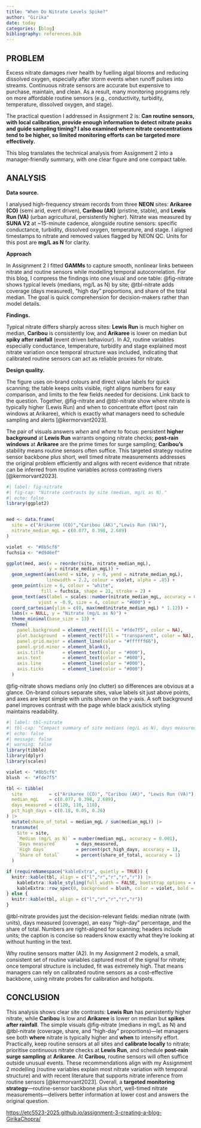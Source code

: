 ```yaml
---
title: "When Do Nitrate Levels Spike?"
author: "Girika"
date: today
categories: [blog]
bibliography: references.bib
---
```


## PROBLEM

Excess nitrate damages river health by fuelling algal blooms and reducing dissolved oxygen, especially after storm events when runoff pulses into streams. Continuous nitrate sensors are accurate but expensive to purchase, maintain, and clean. As a result, many monitoring programs rely on more affordable routine sensors (e.g., conductivity, turbidity, temperature, dissolved oxygen, and stage).

The practical question I addressed in Assignment 2 is: **Can routine sensors, with local calibration, provide enough information to detect nitrate peaks and guide sampling timing? I also examined where nitrate concentrations tend to be higher, so limited monitoring efforts can be targeted more effectively.**

This blog translates the technical analysis from Assignment 2 into a manager-friendly summary, with one clear figure and one compact table.

## ANALYSIS

**Data source.**

I analysed high-frequency stream records from three **NEON** sites: **Arikaree (CO)** (semi arid, event driven), **Caribou (AK)** (pristine, stable), and **Lewis Run (VA)** (urban agricultural, persistently higher). Nitrate was measured by **SUNA V2** at ~15-minute cadence, alongside routine sensors: specific conductance, turbidity, dissolved oxygen, temperature, and stage. I aligned timestamps to nitrate and removed values flagged by NEON QC. Units for this post are **mg/L as N** for clarity.

**Approach** 

In Assignment 2 I fitted **GAMMs** to capture smooth, nonlinear links between nitrate and routine sensors while modelling temporal autocorrelation. For this blog, I compress the findings into one visual and one table: @fig-nitrate shows typical levels (medians, mg/L as N) by site; @tbl-nitrate adds coverage (days measured), “high day” proportions, and share of the total median. The goal is quick comprehension for decision-makers rather than model details.


**Findings.** 

Typical nitrate differs sharply across sites: **Lewis Run** is much higher on median, **Caribou** is consistently low, and **Arikaree** is lower on median but **spiky after rainfall** (event driven behaviour). In A2, routine variables especially conductance, temperature, turbidity and stage explained most nitrate variation once temporal structure was included, indicating that calibrated routine sensors can act as reliable proxies for nitrate.


**Design quality.** 

The figure uses on-brand colours and direct value labels for quick scanning; the table keeps units visible, right aligns numbers for easy comparison, and limits to the few fields needed for decisions.
Link back to the question. Together, @fig-nitrate and @tbl-nitrate show where nitrate is typically higher (Lewis Run) and when to concentrate effort (post rain windows at Arikaree), which is exactly what managers need to schedule sampling and alerts [@kermorvant2023].


The pair of visuals answers *when* and *where* to focus: persistent **higher background** at **Lewis Run** warrants ongoing nitrate checks; **post-rain windows** at **Arikaree** are the prime times for surge sampling; **Caribou’s** stability means routine sensors often suffice. This targeted strategy routine sensor backbone plus short, well timed nitrate measurements addresses the original problem efficiently and aligns with recent evidence that nitrate can be inferred from routine variables across contrasting rivers [@kermorvant2023].

```r
#| label: fig-nitrate
#| fig-cap: "Nitrate contrasts by site (median, mg/L as N)."
#| echo: false
library(ggplot2)


med <- data.frame(
  site = c("Arikaree (CO)","Caribou (AK)","Lewis Run (VA)"),
  nitrate_median_mgL = c(0.077, 0.398, 2.689)  
)

violet  <- "#8b5cf6"
fuchsia <- "#d946ef"

ggplot(med, aes(x = reorder(site, nitrate_median_mgL),
                y = nitrate_median_mgL)) +
  geom_segment(aes(xend = site, y = 0, yend = nitrate_median_mgL),
               linewidth = 2.2, colour = violet, alpha = .85) +
  geom_point(size = 6, colour = "white",
             fill = fuchsia, shape = 21, stroke = 2) +
  geom_text(aes(label = scales::number(nitrate_median_mgL, accuracy = 0.001)),
            vjust = -0.9, size = 4, colour = "#000") +
  coord_cartesian(ylim = c(0, max(med$nitrate_median_mgL) * 1.12)) +
  labs(x = NULL, y = "Nitrate (mg/L as N)") +
  theme_minimal(base_size = 13) +
  theme(
    panel.background = element_rect(fill = "#fde7f5", color = NA),
    plot.background  = element_rect(fill = "transparent", color = NA),
    panel.grid.major = element_line(color = "#ffffff66"),
    panel.grid.minor = element_blank(),
    axis.title       = element_text(color = "#000"),
    axis.text        = element_text(color = "#000"),
    axis.line        = element_line(color = "#000"),
    axis.ticks       = element_line(color = "#000")
  )


```

@fig-nitrate shows medians only (no clutter) so differences are obvious at a glance. On-brand colours separate sites, value labels sit just above points, and axes are kept simple with units shown on the y-axis. A soft background panel improves contrast with the page while black axis/tick styling maintains readability.


```r
#| label: tbl-nitrate
#| tbl-cap: "Compact summary of site medians (mg/L as N), days measured, and share of total."
#| echo: false
#| message: false
#| warning: false
library(tibble)
library(dplyr)
library(scales)

violet <- "#8b5cf6"
blush  <- "#fde7f5"

tbl <- tibble(
  site          = c("Arikaree (CO)", "Caribou (AK)", "Lewis Run (VA)"),
  median_mgL    = c(0.077, 0.398, 2.689),   
  days_measured = c(120, 110, 118),
  pct_high_days = c(0.18, 0.05, 0.26)      
) |>
  mutate(share_of_total = median_mgL / sum(median_mgL)) |>
  transmute(
    Site = site,
    `Median (mg/L as N)` = number(median_mgL, accuracy = 0.001),
    `Days measured`       = days_measured,
    `High days`           = percent(pct_high_days, accuracy = 1),
    `Share of total`      = percent(share_of_total, accuracy = 1)
  )

if (requireNamespace("kableExtra", quietly = TRUE)) {
  knitr::kable(tbl, align = c("l","r","r","r","r")) |>
    kableExtra::kable_styling(full_width = FALSE, bootstrap_options = c("condensed","striped")) |>
    kableExtra::row_spec(0, background = blush, color = violet, bold = TRUE)
} else {
  knitr::kable(tbl, align = c("l","r","r","r","r"))
}

```


@tbl-nitrate provides just the decision-relevant fields: median nitrate (with units), days measured (coverage), an easy “high-day” percentage, and the share of total. Numbers are right-aligned for scanning; headers include units; the caption is concise so readers know exactly what they’re looking at without hunting in the text.

Why routine sensors matter (A2). In my Assignment 2 models, a small, consistent set of routine variables captured most of the signal for nitrate; once temporal structure is included, fit was extremely high. That means managers can rely on calibrated routine sensors as a cost-effective backbone, using nitrate probes for calibration and hotspots.

## CONCLUSION

This analysis shows clear site contrasts: **Lewis Run** has persistently higher nitrate, while **Caribou** is low and **Arikaree** is lower on median but **spikes after rainfall**. The simple visuals @fig-nitrate (medians in mg/L as N) and @tbl-nitrate (coverage, share, and “high-day” proportions)—let managers see both **where** nitrate is typically higher and **when** to intensify effort. Practically, keep routine sensors at all sites and **calibrate locally** to nitrate; prioritise continuous nitrate checks at **Lewis Run**, and schedule **post-rain surge sampling** at **Arikaree**. At **Caribou**, routine sensors will often suffice outside unusual events. These recommendations align with my Assignment 2 modelling (routine variables explain most nitrate variation with temporal structure) and with recent literature that supports nitrate inference from routine sensors [@kermorvant2023]. Overall, a **targeted monitoring strategy**—routine-sensor backbone plus short, well-timed nitrate measurements—delivers better information at lower cost and answers the original question.




 <https://etc5523-2025.github.io/assignment-3-creating-a-blog-GirikaChopra/>








